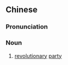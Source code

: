 {{also|革命党}}
==Chinese==
{{zh-forms|s=革命党|type=21}}

===Pronunciation===
{{zh-pron
|m=gémìngdǎng
|cat=n
}}

===Noun===
{{zh-noun}}

# [[revolutionary]] [[party]]